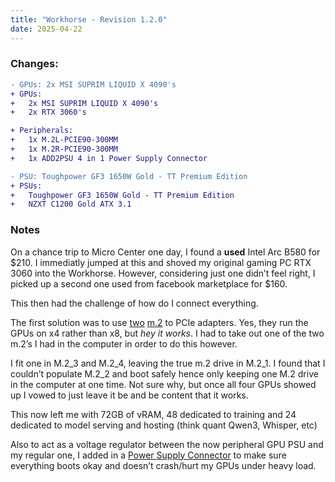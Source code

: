 ```yaml
---
title: "Workhorse - Revision 1.2.0"
date: 2025-04-22
---
```


### Changes:

```diff
- GPUs: 2x MSI SUPRIM LIQUID X 4090's
+ GPUs: 
+   2x MSI SUPRIM LIQUID X 4090's
+   2x RTX 3060's

+ Peripherals: 
+   1x M.2L-PCIE90-300MM
+   1x M.2R-PCIE90-300MM
+   1x ADD2PSU 4 in 1 Power Supply Connector

- PSU: Toughpower GF3 1650W Gold - TT Premium Edition
+ PSUs:
+   Toughpower GF3 1650W Gold - TT Premium Edition
+   NZXT C1200 Gold ATX 3.1
```

### Notes

On a chance trip to Micro Center one day, I found a **used** Intel Arc B580 for $210. I immediatly jumped
at this and shoved my original gaming PC RTX 3060 into the Workhorse. However, considering just one didn't feel right,
I picked up a second one used from facebook marketplace for $160.

This then had the challenge of how do I connect everything. 

The first solution was to use [two](https://www.amazon.com/dp/B0D45NX6X3) [m.2](https://www.amazon.com/dp/B0D45R9BTY) to PCIe adapters.
Yes, they run the GPUs on x4 rather than x8, but *hey it works*. I had to take out one of the two m.2's I had in the computer in order to 
do this however. 

I fit one in M.2_3 and M.2_4, leaving the true m.2 drive in M.2_1. I found that I couldn't populate M.2_2 and boot safely hence only keeping
one M.2 drive in the computer at one time. Not sure why, but once all four GPUs showed up I vowed to just leave it be and be 
content that it works. 

This now left me with 72GB of vRAM, 48 dedicated to training and 24 dedicated to model serving and hosting (think quant Qwen3, Whisper, etc)

Also to act as a voltage regulator between the now peripheral GPU PSU and my regular one, I added in a [Power Supply Connector](https://www.amazon.com/dp/B09Q11WG4Z) to make sure
everything boots okay and doesn't crash/hurt my GPUs under heavy load.